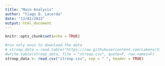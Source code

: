```yaml
---
title: "Main Analysis"
author: "Tiago B. Lacerda"
date: "13/02/2022"
output: html_document
---
```


```r
knitr::opts_chunk$set(echo = TRUE)
```

```r
#run only once to download the data
# stroop_data <-read.table("https://raw.githubusercontent.com/Lakens/Stroop/master/stroop.txt", sep = "\t", header = TRUE)
#write.table(stroop_data, file = "stroop.csv", quote=F, row.names=F)
stroop_data <- read.csv("stroop.csv", sep = " ", header = TRUE)
```

